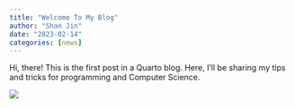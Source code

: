 ```yaml
---
title: "Welcome To My Blog"
author: "Shan Jin"
date: "2023-02-14"
categories: [news]
---
```



Hi, there! This is the first post in a Quarto blog. Here, I'll be sharing my tips and tricks for programming and Computer Science.

![](thumbnail.jpg)

